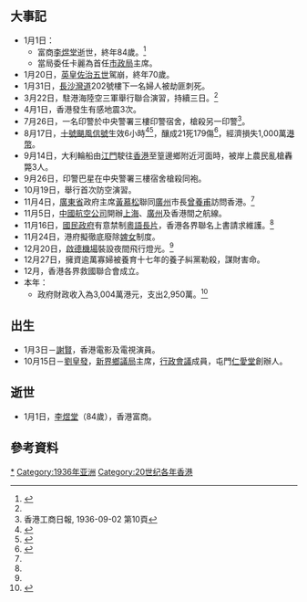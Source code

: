 {{HKYearTOC|1936}}											
{{C20YearInTopic|1936年}}											
{{香港歷史}}

==大事記==
*1月1日：
**富商[[李煜堂|李煜堂]]逝世，終年84歲。<ref name="香港6000年">{{cite book |author=湯開建 蕭國健 陳佳榮 |year=1998年 |title=《香港6000年（遠古－1997）》 |page=頁474 |publisher=麒麟書業有限公司 |quote= |isbn=9622321232}}{{zh-hant}}</ref>
**當局委任卡麗為首任[[市政局|市政局]]主席。
*1月20日，[[英国君主|英皇]][[佐治五世|佐治五世]]駕崩，終年70歲。
*1月31日，[[長沙灣道|長沙灣道]]202號樓下一名婦人被劫匪刺死。
*3月22日，駐港海陸空三軍舉行聯合演習，持續三日。<ref name="香港6000年"/>
*4月1日，香港發生有感地震3次。
*7月26日，一名印警於中央警署三樓印警宿舍，槍殺另一印警<ref>香港工商日報, 1936-09-02 第10頁</ref>。
*8月17日，[[十號颶風信號|十號颶風信號]]生效6小時<ref>{{cite news | title=颶風昨夜襲擊本港之情形 十號風燈懸出後風炮頻嗚示警 海陸兩方戒備情形 颶風約有兩小時襲港 |url= |publisher=[[工商日報|工商日報]]第三張第一版 |date=1936年8月18日 }}{{zh-hant}}</ref><ref>{{cite news | title=八號風球昨午除下 |url= |publisher=[[工商日報|工商日報]]第三張第一版 |date=1936年8月18日 }}{{zh-hant}}</ref>，釀成21死179傷<ref>{{cite web |title=十號颱風或同級警告信號傷亡統計（1884－2002年）（第74頁） |url=http://www.hko.gov.hk/publica/gen_pub/WeatheringTheStorm-2.pdf |publisher=[[香港天文台|香港天文台]] |date=2003年 |accessdate=2017-01-28 |archive-date=2013-07-18 |archive-url=https://web.archive.org/web/20130718071743/http://www.hko.gov.hk/publica/gen_pub/WeatheringTheStorm-2.pdf |dead-url=no }}{{zh-hant}}</ref>，經濟損失1,000萬[[港幣|港幣]]。
*9月14日，大利輪船由[[江門|江門]]駛往[[香港|香港]]至篁邊鄉附近河面時，被岸上農民亂槍轟斃3人。
*9月26日，印警巴星在中央警署三樓宿舍槍殺同袍。
*10月19日，舉行首次防空演習。
*11月4日，[[廣東省|廣東省]]政府主席[[黃慕松|黃慕松]]聯同[[廣州|廣州]]市長[[曾養甫|曾養甫]]訪問香港。<ref name="香港6000年"/>
*11月5日，[[中國航空公司|中國航空公司]]開辦[[上海|上海]]、[[廣州|廣州]]及香港間之航線。
*11月16日，[[國民政府|國民政府]]有意禁制[[粵語長片|粵語長片]]，香港各界聯名上書請求維護。<ref name="香港6000年"/>
*11月24日，港府擬徹底廢除[[婢女|婢女]]制度。
*12月20日，[[啟德機場|啟德機場]]裝設夜間飛行燈光。<ref name="香港6000年"/>
*12月27日，擁資逾萬寡婦被養育十七年的養子糾黨勒殺，謀財害命。
*12月，香港各界救國聯合會成立。
*本年：
**政府財政收入為3,004萬港元，支出2,950萬。<ref>{{cite book |author=湯開建 蕭國健 陳佳榮 |year=1998年 |title=《香港6000年（遠古－1997）》 |page=頁475 |publisher=麒麟書業有限公司 |quote= |isbn=9622321232}}{{zh-hant}}</ref>

== 出生 ==
*1月3日－[[謝賢|謝賢]]，香港電影及電視演員。
*10月15日－[[劉皇發|劉皇發]]，[[新界鄉議局|新界鄉議局]]主席，[[行政會議|行政會議]]成員，屯門[[仁愛堂|仁愛堂]]創辦人。

== 逝世 ==
*1月1日，[[李煜堂|李煜堂]]（84歲），香港富商。

==參考資料==
{{Reflist|2}}

[[Category:1936年香港|*]]
[[Category:1936年亚洲|Category:1936年亚洲]]
[[Category:20世纪各年香港|Category:20世纪各年香港]]